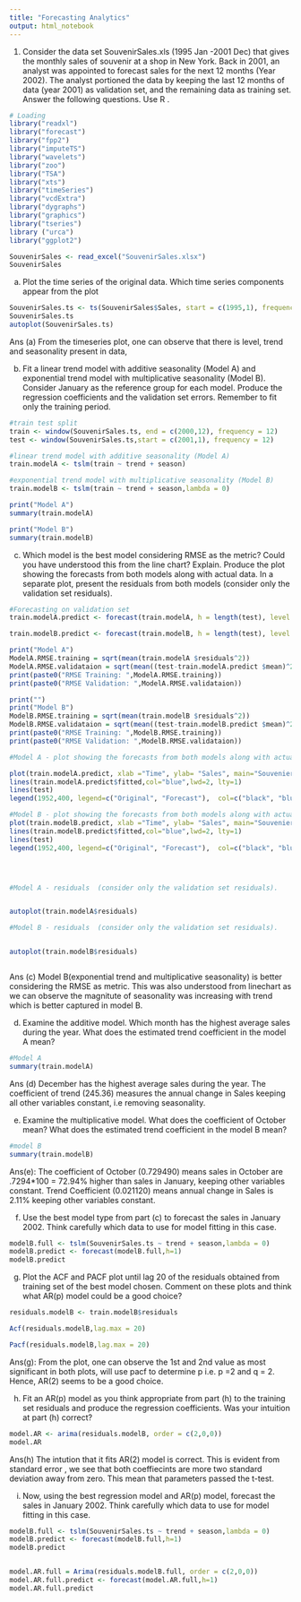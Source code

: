 ---
title: "Forecasting Analytics"
output: html_notebook
---

1. Consider the data set SouvenirSales.xls (1995 Jan -2001 Dec) that gives the monthly sales of souvenir at a shop in New York. Back in 2001, an analyst was appointed to forecast sales for the next 12 months (Year 2002). The analyst portioned the data by keeping the last 12 months of data (year 2001) as validation set, and the remaining data as training set. Answer the following questions. Use R . 

```{r}
# Loading
library("readxl")
library("forecast")
library("fpp2")
library("imputeTS")
library("wavelets")
library("zoo")
library("TSA")
library("xts")
library("timeSeries")
library("vcdExtra")
library("dygraphs")
library("graphics")
library("tseries")
library ("urca")
library("ggplot2")

SouvenirSales <- read_excel("SouvenirSales.xlsx")
SouvenirSales
```

a) Plot the time series of the original data. Which time series components appear from the plot

```{r}
SouvenirSales.ts <- ts(SouvenirSales$Sales, start = c(1995,1), frequency = 12)
SouvenirSales.ts
autoplot(SouvenirSales.ts)

```

Ans (a) From the timeseries plot, one can observe that there is level, trend and seasonality present in data,


(b) Fit a linear trend model with additive seasonality (Model A) and exponential trend model with multiplicative seasonality (Model B). Consider January as the reference group for each model. Produce the regression coefficients and the validation set errors. Remember to fit only the training period.
```{r}
#train test split
train <- window(SouvenirSales.ts, end = c(2000,12), frequency = 12)
test <- window(SouvenirSales.ts,start = c(2001,1), frequency = 12)

#linear trend model with additive seasonality (Model A)
train.modelA <- tslm(train ~ trend + season)

#exponential trend model with multiplicative seasonality (Model B)
train.modelB <- tslm(train ~ trend + season,lambda = 0)

print("Model A")
summary(train.modelA)

print("Model B")
summary(train.modelB)
```

(c) Which model is the best model considering RMSE as the metric? Could you have understood this from the line chart? Explain. Produce the plot showing the forecasts from both models along with actual data. In a separate plot, present the residuals from both models (consider only the validation set residuals).
```{r}
#Forecasting on validation set
train.modelA.predict <- forecast(train.modelA, h = length(test), level = 0)

train.modelB.predict <- forecast(train.modelB, h = length(test), level = 0)

print("Model A")
ModelA.RMSE.training = sqrt(mean(train.modelA $residuals^2))
ModelA.RMSE.validataion = sqrt(mean((test-train.modelA.predict $mean)^2))
print(paste0("RMSE Training: ",ModelA.RMSE.training))
print(paste0("RMSE Validation: ",ModelA.RMSE.validataion))

print("")
print("Model B")
ModelB.RMSE.training = sqrt(mean(train.modelB $residuals^2))
ModelB.RMSE.validataion = sqrt(mean((test-train.modelB.predict $mean)^2))
print(paste0("RMSE Training: ",ModelB.RMSE.training))
print(paste0("RMSE Validation: ",ModelB.RMSE.validataion))

#Model A - plot showing the forecasts from both models along with actual data

plot(train.modelA.predict, xlab ="Time", ylab= "Sales", main="Souvenier Sales Model A")
lines(train.modelA.predict$fitted,col="blue",lwd=2, lty=1)
lines(test)
legend(1952,400, legend=c("Original", "Forecast"),  col=c("black", "blue"), lty=1:1, cex=1)

#Model B - plot showing the forecasts from both models along with actual data
plot(train.modelB.predict, xlab ="Time", ylab= "Sales", main="Souvenier Sales Model B",ylim=c(0,80000))
lines(train.modelB.predict$fitted,col="blue",lwd=2, lty=1)
lines(test)
legend(1952,400, legend=c("Original", "Forecast"),  col=c("black", "blue"), lty=1:1, cex=1)




#Model A - residuals  (consider only the validation set residuals).


autoplot(train.modelA$residuals)

#Model B - residuals  (consider only the validation set residuals).


autoplot(train.modelB$residuals)



```

Ans (c) Model B(exponential trend and multiplicative seasonality) is better considering the RMSE  as metric. This was also understood from linechart as we can observe the magnitute of seasonality was increasing with trend which is better captured in model B.


(d) Examine the additive model. Which month has the highest average sales during the year. What does the estimated trend coefficient in the model A mean?
```{r}
#Model A
summary(train.modelA)
```
Ans (d) December has the highest average sales during the year. The coefficient of trend (245.36) measures the annual change in Sales keeping all other variables constant, i.e removing seasonality.


(e) Examine the multiplicative model. What does the coefficient of October mean? What does the estimated trend coefficient in the model B mean?
```{r}
#model B
summary(train.modelB)
```
Ans(e): The coefficient of October (0.729490) means sales in October are .7294*100 = 72.94% higher than sales in January, keeping other variables constant.
Trend Coefficient (0.021120) means annual change in Sales is 2.11% keeping other variables constant.


(f) Use the best model type from part (c) to forecast the sales in January 2002. Think carefully which data to use for model fitting in this case.
```{r}
modelB.full <- tslm(SouvenirSales.ts ~ trend + season,lambda = 0)
modelB.predict <- forecast(modelB.full,h=1)
modelB.predict
```



(g) Plot the ACF and PACF plot until lag 20 of the residuals obtained from training set of the best model chosen. Comment on these plots and think what AR(p) model could be a good choice?
```{r}
residuals.modelB <- train.modelB$residuals

Acf(residuals.modelB,lag.max = 20)

Pacf(residuals.modelB,lag.max = 20)

```
Ans(g): From the plot, one can observe the 1st and 2nd value as most significant in both plots, will use pacf to determine p i.e. p =2 and q = 2. Hence, AR(2) seems to be a good choice.


(h) Fit an AR(p) model as you think appropriate from part (h) to the training set residuals and produce the regression coefficients. Was your intuition at part (h) correct?
```{r}
model.AR <- arima(residuals.modelB, order = c(2,0,0))
model.AR


```

Ans(h) The intution that it fits AR(2) model is correct. This is evident from standard error , we see that both coeffiecints are more two standard deviation away from zero. This mean that parameters passed the t-test.


(i) Now, using the best regression model and AR(p) model, forecast the sales in January 2002. Think carefully which data to use for model fitting in this case.
```{r}


modelB.full <- tslm(SouvenirSales.ts ~ trend + season,lambda = 0)
modelB.predict <- forecast(modelB.full,h=1)
modelB.predict


model.AR.full = Arima(residuals.modelB.full, order = c(2,0,0))
model.AR.full.predict <- forecast(model.AR.full,h=1)
model.AR.full.predict

```




